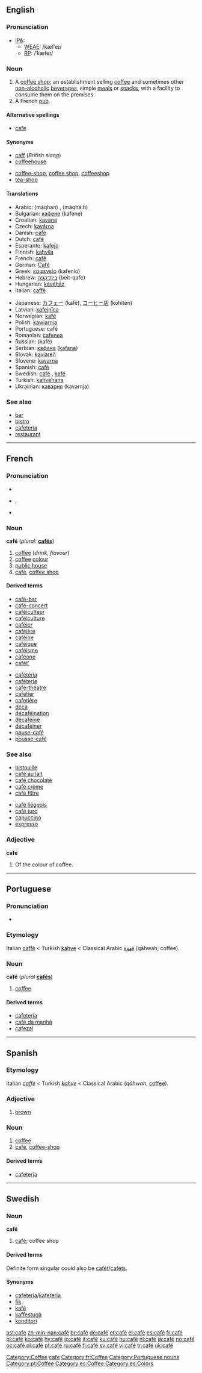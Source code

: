 {{also|cafe|Café}}
==English==

===Pronunciation===
* [[IPA]]:
** [[WEAE]]: /kæfˈeɪ/
** [[RP]]: /ˈkæfeɪ/
*: {{rhymes|æfeɪ|eɪ}}

===Noun===
{{en-noun}}

# A [[coffee shop]]; an establishment selling [[coffee]] and sometimes other [[non-alcoholic]] [[beverage]]s, simple [[meal]]s or [[snack]]s, with a facility to consume them on the premises.
# A French [[pub]].

====Alternative spellings====
* [[cafe]]

====Synonyms====
{{top2}}
* [[caff]] (''British slang'')
* [[coffeehouse]]
{{mid2}}
* [[coffee-shop]], [[coffee shop]], [[coffeeshop]]
* [[tea-shop]]
{{bottom2}}

====Translations====
{{trans-top|coffee shop}}
* Arabic: {{Arab|[[مقهى|مَقْهًى]]}} (máqhan) {{m}}, {{Arab|[[مقهاة]]}} (máqhá:h) {{f}}
* Bulgarian: [[кафене]] (kafene) {{n}}
* Croatian: [[kavana]] {{f}}
* Czech: [[kavárna]] {{f}}
* Danish: [[#Danish|café]] {{n}}
* Dutch: [[#Dutch|café]] {{n}}
* Esperanto: [[kafejo]]
* Finnish: [[kahvila]]
* French: [[#French|café]] {{m}}
* German: [[Café]] {{n}}
* Greek: [[καφενείο]] (kafenío) {{n}}
* Hebrew: [[בית־קפה]] (beit-qafe) {{m}}
* Hungarian: [[kávéház]]
* Italian: [[caffè]] {{m}}
{{trans-mid}}
* Japanese: [[カフェー]] (kafé), [[コーヒー店]] (kōhiten)
* Latvian: [[kafejnīca]] {{f}}
* Norwegian: [[kafé]]
* Polish: [[kawiarnia]] {{f}}
* Portuguese: café {{m}}
* Romanian: [[cafenea]] {{f}}
* Russian: {{Cyrl|[[кафе|кафе́]]}} (kafé) {{n}}
* Serbian: [[кафана]] ([[kafana]]) {{f}}
* Slovak: [[kaviareň]] {{f}}
* Slovene: [[kavarna]] {{f}}
* Spanish: [[#Spanish|café]] {{m}}
* Swedish: [[#Swedish|café]] {{n}}, [[kafé]]
* Turkish: [[kahvehane]]
* Ukrainian: [[каварня]] (kavarnja) {{f}}
{{trans-bottom}}

{{trans-top|French pub}}
{{trans-mid}}
{{trans-bottom}}

===See also===
* [[bar]]<!--serves alcoholic-->
* [[bistro]]<!--serves more substantial food than a café-->
* [[cafeteria]]<!--serves more substantial food than a café-->
* [[restaurant]]<!--serves more substantial food than a café-->

[[Category:Coffee]]
[[Category:English words spelled with diacritics|cafe]]

----

==French==

===Pronunciation===
* {{audio|Fr-café.ogg|audio}}
* {{IPA|/ka.fe/|lang=fr}}, {{SAMPA|/ka.fe/}}

* {{audio|Fr-du café-fr.ogg|Standard French (West France)}}

===Noun===
'''café''' {{m}} (''plural:'' '''[[cafés]]''')

# [[coffee]] (''drink, flavour'')
# [[coffee]] [[colour]]
# [[public house]]<!--really? I thought that was a "bar"-->
# [[#English|café]], [[coffee shop]]

====Derived terms====
{{top2}}
* [[café-bar]]
* [[café-concert]]
* [[caféiculteur]]
* [[caféiculture]]
* [[caféier]]
* [[caféière]]
* [[caféine]]
* [[caféique]]
* [[caféisme]]
* [[caféone]]
* [[cafèt’]]
{{mid2}}
* [[cafétéria]]
* [[caféterie]]
* [[café-théatre]]
* [[cafetier]]
* [[cafetière]]
* [[déca]]
* [[décaféination]]
* [[décaféiné]]
* [[décaféiner]]
* [[pause-café]]
* [[pousse-café]]
{{bottom2}}

===See also===
{{top2}}
* [[bistouille]]
* [[café au lait]]
* [[café chocolaté]]
* [[café crème]]
* [[café filtre]]
{{mid2}}
* [[café liégeois]]
* [[café turc]]
* [[capuccino]]
* [[expresso]]
{{bottom2}}

===Adjective===
'''café'''

# Of the colour of coffee.

[[Category:fr:Coffee]]

----

==Portuguese==
===Pronunciation===
* {{IPA|/kɐˈfɛ/}}

===Etymology===

Italian [[caffè]] < Turkish [[kahve]] < Classical Arabic [[قهوة]] (qáhwah, coffee).

===Noun===
'''café''' {{m}} (''plural'' '''[[cafés#Portuguese|cafés]]''')

# [[coffee]]

====Derived terms====

* [[cafeteria#Portuguese|cafeteria]]
* [[café da manhã]]
* [[cafezal]]

[[Category:Portuguese nouns]]
[[Category:pt:Coffee]]

----

==Spanish==

===Etymology===
Italian ''[[caffè]]'' < Turkish ''[[kahve]]'' < Classical Arabic {{Arab|[[قهوة]]}} (''qáhwah'', [[coffee]]).

===Adjective===
{{es-adj}}

# [[brown]]

===Noun===
{{es-noun-m}}

# [[coffee]]
# [[#English|café]], [[coffee-shop]]

====Derived terms====
* [[cafetería]]

[[Category:es:Coffee]]
[[Category:es:Colors]]

----

==Swedish==

===Noun===
{{sv-noun-irreg-n|2=caféet|3=caféer}}
'''café''' {{n}}

# [[#English|café]]; coffee shop

====Derived terms====
Definite form singular could also be [[cafét]]/[[caféts]].

====Synonyms====
* [[cafeteria]]/[[kafeteria]]
* [[fik]]
* [[kafé]]
* [[kaffestuga]]
* [[konditori]]

[[ast:café]]
[[zh-min-nan:café]]
[[br:café]]
[[de:café]]
[[et:café]]
[[el:café]]
[[es:café]]
[[fr:café]]
[[gl:café]]
[[ko:café]]
[[hy:café]]
[[io:café]]
[[it:café]]
[[ku:café]]
[[hu:café]]
[[nl:café]]
[[ja:café]]
[[no:café]]
[[oc:café]]
[[pl:café]]
[[pt:café]]
[[ru:café]]
[[fi:café]]
[[sv:café]]
[[vi:café]]
[[tr:café]]
[[uk:café]]